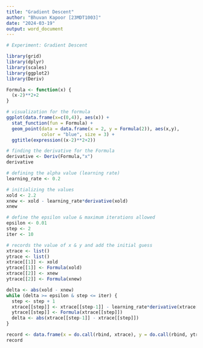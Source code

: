 ```yaml
---
title: "Gradient Descent"
author: "Bhuvan Kapoor [23MDT1003]"
date: "2024-03-19"
output: word_document
---
```


```r
# Experiment: Gradient Descent

library(grid)
library(dplyr)
library(scales)
library(ggplot2)
library(Deriv)

Formula <- function(x) {
  (x-2)**2+2
}

# visualization for the formula
ggplot(data.frame(x=c(0,4)), aes(x)) +
  stat_function(fun = Formula) +
  geom_point(data = data.frame(x = 2, y = Formula(2)), aes(x,y),
             color = "blue", size = 3) +
  ggtitle(expression((x-2)**2+2))

# finding the derivative for the Formula
derivative <- Deriv(Formula,"x")
derivative

# defining the alpha value (learning rate)
learning_rate <- 0.2

# initializing the values
xold <- 2.2
xnew <- xold - learning_rate*derivative(xold)
xnew

# define the epsilon value & maximum iterations allowed
epsilon <- 0.01
step <- 2
iter <- 10

# records the value of x & y and add the initial guess
xtrace <- list()
ytrace <- list()
xtrace[[1]] <- xold
ytrace[[1]] <- Formula(xold)
xtrace[[2]] <- xnew
ytrace[[2]] <- Formula(xnew)

delta <- abs(xold - xnew)
while (delta >= epsilon & step <= iter) {
  step <- step + 1
  xtrace[[step]] <- xtrace[[step-1]] - learning_rate*derivative(xtrace[[step-1]])
  ytrace[[step]] <- Formula(xtrace[[step]])
  delta <- abs(xtrace[[step-1]] - xtrace[[step]])  
}

record <- data.frame(x = do.call(rbind, xtrace), y = do.call(rbind, ytrace))
record

```

